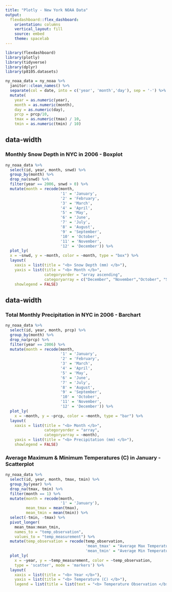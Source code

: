 ```yaml
---
title: "Plotly - New York NOAA Data"
output: 
  flexdashboard::flex_dashboard:
    orientation: columns
    vertical_layout: fill
    source: embed
    theme: spacelab
---
```


```r
library(flexdashboard)
library(plotly)
library(tidyverse)
library(dplyr)
library(p8105.datasets)
```

```r
ny_noaa_data = ny_noaa %>%
  janitor::clean_names() %>% 
  separate(col = date, into = c('year', 'month','day'), sep = '-') %>%
  mutate(
    year = as.numeric(year),
    month = as.numeric(month),
    day = as.numeric(day),
    prcp = prcp/10, 
    tmax = as.numeric(tmax) / 10,
    tmin = as.numeric(tmin) / 10)
```

{data-width=500}
-----------------------------------------------------------------------

### __Monthly Snow Depth in NYC in 2006 - Boxplot__

```r
ny_noaa_data %>% 
  select(id, year, month, snwd) %>% 
  group_by(month) %>% 
  drop_na(snwd) %>% 
  filter(year == 2006, snwd > 0) %>% 
  mutate(month = recode(month, 
                        '1' = 'January', 
                        '2' = 'February',
                        '3' = 'March', 
                        '4' = 'April', 
                        '5' = 'May', 
                        '6' = 'June',
                        '7' = 'July',
                        '8' = 'August',
                        '9' = 'September',
                        '10' = 'October',
                        '11' = 'November',
                        '12' = 'December')) %>% 
  plot_ly(
  x = ~snwd, y = ~month, color = ~month, type = "box") %>% 
  layout(
    xaxis = list(title = "<b> Snow Depth (mm) </b>"),
    yaxis = list(title = "<b> Month </b>",
                 categoryorder = "array ascending", 
                 categoryarray = c("December", "November","October", "September", "August", "July", "June", "May", "April", "March", "February", "January")), 
    showlegend = FALSE) 
```


{data-width=500}
-----------------------------------------------------------------------

### __Total Monthly Precipitation in NYC in 2006 - Barchart__

```r
ny_noaa_data %>% 
  select(id, year, month, prcp) %>% 
  group_by(month) %>% 
  drop_na(prcp) %>% 
  filter(year == 2006) %>% 
  mutate(month = recode(month, 
                        '1' = 'January', 
                        '2' = 'February',
                        '3' = 'March', 
                        '4' = 'April', 
                        '5' = 'May', 
                        '6' = 'June',
                        '7' = 'July',
                        '8' = 'August',
                        '9' = 'September',
                        '10' = 'October',
                        '11' = 'November',
                        '12' = 'December')) %>% 
  plot_ly(
    x = ~month, y = ~prcp, color = ~month, type = "bar") %>% 
  layout( 
    xaxis = list(title = "<b> Month </b>",
                 categoryorder = "array", 
                 categoryarray = ~month), 
    yaxis = list(title = "<b> Precipitation (mm) </b>"),
    showlegend = FALSE)
```

### __Average Maximum & Minimum Temperatures (C) in January - Scatterplot__

```r
ny_noaa_data %>%
  select(id, year, month, tmax, tmin) %>% 
  group_by(year) %>% 
  drop_na(tmax, tmin) %>% 
  filter(month == 1) %>% 
  mutate(month = recode(month, 
                        '1' = 'January'),
         mean_tmax = mean(tmax), 
         mean_tmin = mean(tmin)) %>% 
  select(-tmin, -tmax) %>% 
  pivot_longer(
    mean_tmax:mean_tmin, 
    names_to = "temp_observation", 
    values_to = "temp_measurement") %>% 
  mutate(temp_observation = recode(temp_observation, 
                                   'mean_tmax' = "Average Max Temperature",
                                   'mean_tmin' = "Average Min Temperature")) %>% 
  plot_ly(
    x = ~year, y = ~temp_measurement, color = ~temp_observation, 
    type = 'scatter', mode = 'markers') %>% 
  layout(
    xaxis = list(title = "<b> Year </b>"),
    yaxis = list(title = "<b> Temperature (C) </b>"), 
    legend = list(title = list(text = "<b> Temperature Observation </b>")))
```

